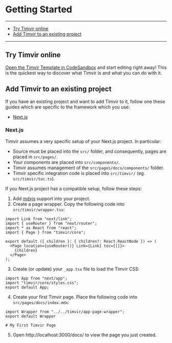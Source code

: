 
# Getting Started

---

- [Try Timvir online](#try-timvir-online)
- [Add Timvir to an existing project](#add-timvir-to-an-existing-project)

---

## Try Timvir online

[Open the Timvir Template in CodeSandbox](http://codesandbox.io/s/github/timvir/template) and start editing right away! This is the quickest way to discover what Timvir is and what you can do with it.

## Add Timvir to an existing project

If you have an existing project and want to add Timvir to it, follow one these guides which are specific to the framework which you use:

- [Next.js](#nextjs)

### Next.js

Timvir assumes a very specific setup of your Next.js project. In particular:

- Source must be placed into the `src/` folder, and consequently, pages are placed in `src/pages/`.
- Your components are placed into `src/components/`.
- Timvir assumes management of the `src/pages/docs/components/` folder.
- Timvir specific integration code is placed into `src/timvir/` (eg. `src/timvir/toc.ts`).

If you Next.js project has a compatible setup, follow these steps:

1.  Add [mdxjs](https://mdxjs.com/getting-started/next) support into your project.
2.  Create a page wrapper. Copy the following code into `src/timvir/wrapper.tsx`:

```
import Link from "next/link";
import { useRouter } from "next/router";
import * as React from "react";
import { Page } from "timvir/core";

export default ({ children }: { children?: React.ReactNode }) => (
  <Page location={useRouter()} Link={Link} toc={[]}>
    {children}
  </Page>
);
```

3.  Create (or update) your `_app.tsx` file to load the Timvir CSS:

```
import App from "next/app";
import "timvir/core/styles.css";
export default App;
```

4.  Create your first Timvir page. Place the following code into `src/pages/docs/index.mdx`:

```
import Wrapper from "../../timvir/app-page-wrapper";
export default Wrapper

# My First Timvir Page
```

5.  Open http://localhost:3000/docs/ to view the page you just created.
